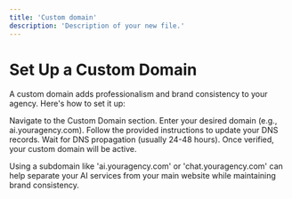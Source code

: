 ```yaml
---
title: 'Custom domain'
description: 'Description of your new file.'
---
```


# Set Up a Custom Domain
A custom domain adds professionalism and brand consistency to your agency. Here's how to set it up:

Navigate to the Custom Domain section.
Enter your desired domain (e.g., ai.youragency.com).
Follow the provided instructions to update your DNS records.
Wait for DNS propagation (usually 24-48 hours).
Once verified, your custom domain will be active.

<Tip>
Using a subdomain like 'ai.youragency.com' or 'chat.youragency.com' can help separate your AI services from your main website while maintaining brand consistency.
</Tip>
